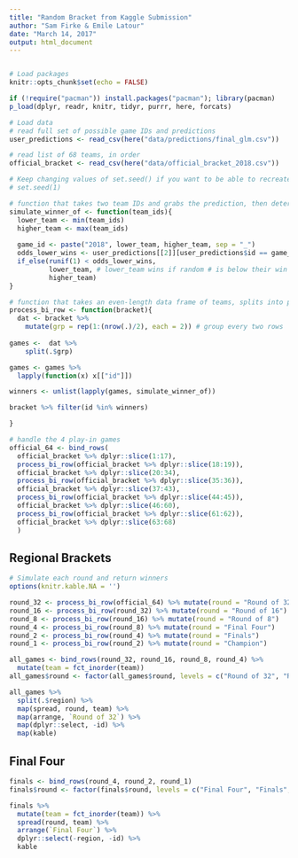 ```yaml
---
title: "Random Bracket from Kaggle Submission"
author: "Sam Firke & Emile Latour"
date: "March 14, 2017"
output: html_document
---
```



```r

```

```r
# Load packages
knitr::opts_chunk$set(echo = FALSE)

if (!require("pacman")) install.packages("pacman"); library(pacman)
p_load(dplyr, readr, knitr, tidyr, purrr, here, forcats)

# Load data
# read full set of possible game IDs and predictions
user_predictions <- read_csv(here("data/predictions/final_glm.csv"))

# read list of 68 teams, in order
official_bracket <- read_csv(here("data/official_bracket_2018.csv"))

# Keep changing values of set.seed() if you want to be able to recreate a specific bracket
# set.seed(1)
```

```r

# function that takes two team IDs and grabs the prediction, then determines a winner
simulate_winner_of <- function(team_ids){
  lower_team <- min(team_ids)
  higher_team <- max(team_ids)
  
  game_id <- paste("2018", lower_team, higher_team, sep = "_")
  odds_lower_wins <- user_predictions[[2]][user_predictions$id == game_id]
  if_else(runif(1) < odds_lower_wins,
          lower_team, # lower_team wins if random # is below their win odds 
          higher_team)
}

# function that takes an even-length data frame of teams, splits into pairs, turns the team IDs into a game ID, gets the winner
process_bi_row <- function(bracket){
  dat <- bracket %>%
    mutate(grp = rep(1:(nrow(.)/2), each = 2)) # group every two rows
  
games <-  dat %>%
    split(.$grp) 

games <- games %>%
  lapply(function(x) x[["id"]])

winners <- unlist(lapply(games, simulate_winner_of))

bracket %>% filter(id %in% winners)

}

```

```r
# handle the 4 play-in games
official_64 <- bind_rows(
  official_bracket %>% dplyr::slice(1:17),
  process_bi_row(official_bracket %>% dplyr::slice(18:19)),
  official_bracket %>% dplyr::slice(20:34),
  process_bi_row(official_bracket %>% dplyr::slice(35:36)),
  official_bracket %>% dplyr::slice(37:43),
  process_bi_row(official_bracket %>% dplyr::slice(44:45)),
  official_bracket %>% dplyr::slice(46:60),
  process_bi_row(official_bracket %>% dplyr::slice(61:62)),
  official_bracket %>% dplyr::slice(63:68)
  )
```

## Regional Brackets

```r
# Simulate each round and return winners
options(knitr.kable.NA = '')

round_32 <- process_bi_row(official_64) %>% mutate(round = "Round of 32")
round_16 <- process_bi_row(round_32) %>% mutate(round = "Round of 16")
round_8 <- process_bi_row(round_16) %>% mutate(round = "Round of 8")
round_4 <- process_bi_row(round_8) %>% mutate(round = "Final Four")
round_2 <- process_bi_row(round_4) %>% mutate(round = "Finals")
round_1 <- process_bi_row(round_2) %>% mutate(round = "Champion")

all_games <- bind_rows(round_32, round_16, round_8, round_4) %>%
  mutate(team = fct_inorder(team))
all_games$round <- factor(all_games$round, levels = c("Round of 32", "Round of 16", "Round of 8", "Final Four", "Finals", "Champion"))

all_games %>%
  split(.$region) %>%
  map(spread, round, team) %>%
  map(arrange, `Round of 32`) %>%
  map(dplyr::select, -id) %>%
  map(kable)

```

## Final Four

```r

finals <- bind_rows(round_4, round_2, round_1)
finals$round <- factor(finals$round, levels = c("Final Four", "Finals", "Champion"))

finals %>%
  mutate(team = fct_inorder(team)) %>%
  spread(round, team) %>%
  arrange(`Final Four`) %>%
  dplyr::select(-region, -id) %>%
  kable


```
